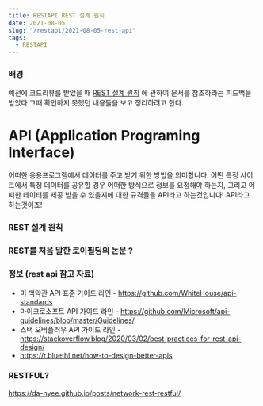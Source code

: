 ```yaml
---
title: RESTAPI REST 설계 원칙
date: 2021-08-05
slug: "/restapi/2021-08-05-rest-api"
tags:
  - RESTAPI
---
```


### 배경
예전에 코드리뷰를 받았을 때
[REST 설계 원칙](https://github.com/WhiteHouse/api-standards)
에 관하여 문서를 참조하라는 피드백을 받았다
그때 확인하지 못했던 내용들을 보고 정리하려고 한다.


# API (Application Programing Interface)

어떠한 응용프로그램에서 데이터를 주고 받기 위한 방법을 의미합니다.
어떤 특정 사이트에서 특정 데이터를 공유할 경우 어떠한 방식으로 정보를 요청해야 하는지,
그리고 어떠한 데이터를 제공 받을 수 있을지에 대한 규격들을 API라고 하는것입니다! API라고 하는것이죠!

### REST 설계 원칙

### REST를 처음 말한 로이필딩의 논문 ?

### 정보 (rest api 참고 자료)
* 미 백악관 API 표준 가이드 라인 - https://github.com/WhiteHouse/api-standards
* 마이크로소프트 API 가이드 라인 - https://github.com/Microsoft/api-guidelines/blob/master/Guidelines/
* 스택 오버플러우 API 가이드 라인 - https://stackoverflow.blog/2020/03/02/best-practices-for-rest-api-design/
* https://r.bluethl.net/how-to-design-better-apis



###  RESTFUL?

https://da-nyee.github.io/posts/network-rest-restful/